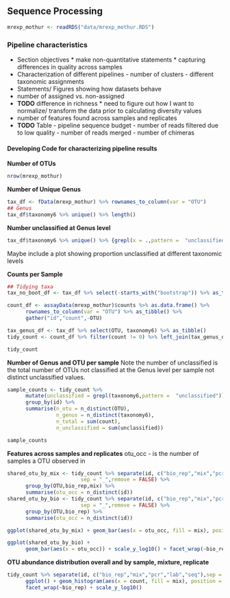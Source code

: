 ## Sequence Processing
```r
mrexp_mothur <- readRDS("data/mrexp_mothur.RDS")
```

### Pipeline characteristics
* Section objectives
      * make non-quantitative statements
      * capturing differences in quality across samples
* Characterization of different pipelines
      - number of clusters
      - different taxonomic assignments
* Statements/ Figures showing how datasets behave
* number of assigned vs. non-assigned
* __TODO__ difference in richness
      * need to figure out how I want to normalize/ transform the data prior to calculating diversity values
* number of features found across samples and replicates
* __TODO__ Table - pipeline sequence budget
      - number of reads filtered due to low quality
      - number of reads merged
      - number of chimeras
      

#### Developing Code for characterizing pipeline results

__Number of OTUs__
```r
nrow(mrexp_mothur)
```


__Number of Unique Genus__
```r
tax_df <- fData(mrexp_mothur) %>% rownames_to_column(var = "OTU")
## Genus
tax_df$taxonomy6 %>% unique() %>% length()
```

__Number unclassified at Genus level__
```r
tax_df$taxonomy6 %>% unique() %>% {grepl(x = .,pattern =  "unclassified")} %>% sum()
```
Maybe include a plot showing proportion unclassified at different taxonomic levels


__Counts per Sample__
```r
## Tidying taxa
tax_no_boot_df <- tax_df %>% select(-starts_with("bootstrap")) %>% as_tibble()
```
```r
count_df <- assayData(mrexp_mothur)$counts %>% as.data.frame() %>% 
      rownames_to_column(var = "OTU") %>% as_tibble() %>% 
      gather("id","count",-OTU)
```

```r
tax_genus_df <- tax_df %>% select(OTU, taxonomy6) %>% as_tibble()
tidy_count <- count_df %>% filter(count != 0) %>% left_join(tax_genus_df)
```

```r
tidy_count
```

__Number of Genus and OTU per sample__
Note the number of unclassified is the total number of OTUs not classified at the Genus level per sample not distinct unclassified values.  

```r
sample_counts <- tidy_count %>%
      mutate(unclassified = grepl(taxonomy6,pattern =  "unclassified")) %>% 
      group_by(id) %>% 
      summarise(n_otu = n_distinct(OTU), 
                n_genus = n_distinct(taxonomy6), 
                n_total = sum(count),
                n_unclassified = sum(unclassified))
```

```r
sample_counts
```

__Features across samples and replicates__
otu_occ - is the number of samples a OTU observed in
```r
shared_otu_by_mix <- tidy_count %>% separate(id, c("bio_rep","mix","pcr","lab","seq"),
                        sep = "_",remove = FALSE) %>% 
      group_by(OTU,bio_rep,mix) %>% 
      summarise(otu_occ = n_distinct(id))
shared_otu_by_bio <- tidy_count %>% separate(id, c("bio_rep","mix","pcr","lab","seq"),
                        sep = "_",remove = FALSE) %>% 
      group_by(OTU,bio_rep) %>% 
      summarise(otu_occ = n_distinct(id))
```

```r
ggplot(shared_otu_by_mix) + geom_bar(aes(x = otu_occ, fill = mix), position = "dodge") + facet_wrap(~bio_rep)
```

```r
ggplot(shared_otu_by_bio) + 
      geom_bar(aes(x = otu_occ)) + scale_y_log10() + facet_wrap(~bio_rep)
```

__OTU abundance distribution overall and by sample, mixture, replicate__
```r
tidy_count %>% separate(id, c("bio_rep","mix","pcr","lab","seq"),sep = "_") %>% 
      ggplot() + geom_histogram(aes(x = count, fill = mix), position = "dodge") + 
      facet_wrap(~bio_rep) + scale_y_log10()
```



